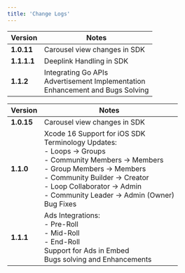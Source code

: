 ```yaml
---
title: 'Change Logs'
---
```


<Tabs>
  <Tab title="Android">

| Version    | Notes                                                                 |
|------------|-----------------------------------------------------------------------|
| **1.0.11** | Carousel view changes in SDK                                         |
| **1.1.1.1**| Deeplink Handling in SDK                                             |
| **1.1.2**  | Integrating Go APIs<br>Advertisement Implementation<br>Enhancement and Bugs Solving |

  </Tab>
  <Tab title="iOS">

| Version    | Notes                                                                 |
|------------|-----------------------------------------------------------------------|
| **1.0.15** | Carousel view changes in SDK                                         |
| **1.1.0**  | Xcode 16 Support for iOS SDK<br>Terminology Updates:<br>- Loops → Groups<br>- Community Members → Members<br>- Group Members → Members<br>- Community Builder → Creator<br>- Loop Collaborator → Admin<br>- Community Leader → Admin (Owner)<br>Bug Fixes |
| **1.1.1**  | Ads Integrations:<br>- Pre-Roll<br>- Mid-Roll<br>- End-Roll<br>Support for Ads in Embed<br>Bugs solving and Enhancements |

  </Tab>
</Tabs>
